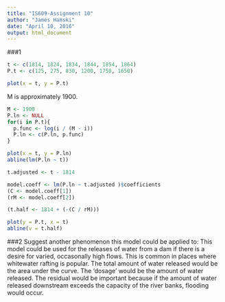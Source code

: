 ```yaml
---
title: "IS609-Assignment 10"
author: "James Hamski"
date: "April 10, 2016"
output: html_document
---
```

###1
```r
t <- c(1814, 1824, 1834, 1844, 1854, 1864)
P.t <- c(125, 275, 830, 1200, 1750, 1650)

plot(x = t, y = P.t)
```

M is approximately 1900.

```r
M <- 1900
P.ln <- NULL
for(i in P.t){
  p.func <- log(i / (M - i))
  P.ln <- c(P.ln, p.func)
}
```

```r
plot(x = t, y = P.ln)
abline(lm(P.ln ~ t))
```

```r
t.adjusted <- t - 1814

model.coeff <- lm(P.ln ~ t.adjusted )$coefficients
(C <- model.coeff[1])
(rM <- model.coeff[2])
```

```r
(t.half <- 1814 + (-(C / rM)))
```

```r
plot(y = P.t, x = t)
abline(v = t.half)
```

###2
Suggest another phenomenon this model could be applied to:
This model could be used for the releases of water from a dam if there is a desire for varied, occasonally high flows. This is common in places where whitewater rafting is popular. The total amount of water released would be the area under the curve. The 'dosage' would be the amount of water released. The residual would be important because if the amount of water released downstream exceeds the capacity of the river banks, flooding would occur. 
